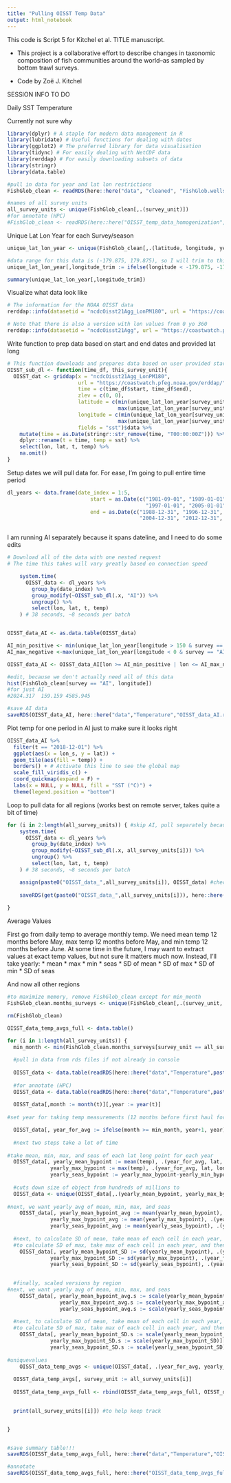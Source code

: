 ```yaml
---
title: "Pulling OISST Temp Data"
output: html_notebook
---
```


This code is Script 5 for Kitchel et al. TITLE manuscript.

- This project is a collaborative effort to describe changes in taxonomic composition  of fish communities around the world--as sampled by bottom trawl surveys.

- Code by Zoë J. Kitchel

SESSION INFO TO DO


Daily SST Temperature

Currently not sure why

```r
library(dplyr) # A staple for modern data management in R
library(lubridate) # Useful functions for dealing with dates
library(ggplot2) # The preferred library for data visualisation
library(tidync) # For easily dealing with NetCDF data
library(rerddap) # For easily downloading subsets of data
library(stringr)
library(data.table)

#pull in data for year and lat lon restrictions
FishGlob_clean <- readRDS(here::here("data", "cleaned", "FishGlob.wellsampledyearscells_complete.final.rds"))

#names of all survey units
all_survey_units <- unique(FishGlob_clean[,.(survey_unit)])
#for annotate (HPC)
#FishGlob_clean <- readRDS(here::here("OISST_temp_data_homogenization","FishGlob.wellsampledyearscells_complete.final.rds"))

```

Unique Lat Lon Year for each Survey/season
```r
unique_lat_lon_year <- unique(FishGlob_clean[,.(latitude, longitude, year, survey, survey_unit)])

#data range for this data is (-179.875, 179.875), so I will trim to this
unique_lat_lon_year[,longitude_trim := ifelse(longitude < -179.875, -179.875, ifelse(longitude > 179.875, 179.875, longitude))]

summary(unique_lat_lon_year[,longitude_trim])
```

Visualize what data look like
```r
# The information for the NOAA OISST data
rerddap::info(datasetid = "ncdcOisst21Agg_LonPM180", url = "https://coastwatch.pfeg.noaa.gov/erddap/")

# Note that there is also a version with lon values from 0 yo 360
rerddap::info(datasetid = "ncdcOisst21Agg", url = "https://coastwatch.pfeg.noaa.gov/erddap/")
```

Write function to prep data based on start and end dates and provided lat long
```r
# This function downloads and prepares data based on user provided start and end dates
OISST_sub_dl <- function(time_df, this_survey_unit){
  OISST_dat <- griddap(x = "ncdcOisst21Agg_LonPM180", 
                       url = "https://coastwatch.pfeg.noaa.gov/erddap/", 
                       time = c(time_df$start, time_df$end), 
                       zlev = c(0, 0),
                       latitude = c(min(unique_lat_lon_year[survey_unit == this_survey_unit]$latitude),
                                    max(unique_lat_lon_year[survey_unit == this_survey_unit]$latitude)),
                       longitude = c(min(unique_lat_lon_year[survey_unit == this_survey_unit]$longitude_trim),
                                    max(unique_lat_lon_year[survey_unit == this_survey_unit]$longitude_trim)),
                       fields = "sst")$data %>% 
    mutate(time = as.Date(stringr::str_remove(time, "T00:00:00Z"))) %>% 
    dplyr::rename(t = time, temp = sst) %>% 
    select(lon, lat, t, temp) %>% 
    na.omit()
}
```

Setup dates we will pull data for. For ease, I'm going to pull entire time period
```r
    
dl_years <- data.frame(date_index = 1:5,
                           start = as.Date(c("1981-09-01", "1989-01-01", 
                                             "1997-01-01", "2005-01-01", "2013-01-01")),
                           end = as.Date(c("1988-12-31", "1996-12-31", 
                                           "2004-12-31", "2012-12-31", "2021-12-31")))



```

I am running AI separately because it spans dateline, and I need to do some edits

```r
# Download all of the data with one nested request
# The time this takes will vary greatly based on connection speed

    system.time(
      OISST_data <- dl_years %>% 
        group_by(date_index) %>% 
        group_modify(~OISST_sub_dl(.x, "AI")) %>% 
        ungroup() %>% 
        select(lon, lat, t, temp)
    ) # 38 seconds, ~8 seconds per batch


OISST_data_AI <- as.data.table(OISST_data)

AI_min_positive <- min(unique_lat_lon_year[longitude > 150 & survey == "AI"]$longitude)
AI_max_negative <-max(unique_lat_lon_year[longitude < 0 & survey == "AI"]$longitude)

OISST_data_AI <- OISST_data_AI[lon >= AI_min_positive | lon <= AI_max_negative,][,lon_s := ifelse(lon > 160, lon-360, lon)]

#edit, because we don't actually need all of this data
hist(FishGlob_clean[survey == "AI", longitude])
#for just AI 
#2024.317  159.159 4585.945 

#save AI data
saveRDS(OISST_data_AI, here::here("data","Temperature","OISST_data_AI.rds"))
```


Plot temp for one period in AI just to make sure it looks right

```r
OISST_data_AI %>% 
  filter(t == "2018-12-01") %>% 
  ggplot(aes(x = lon_s, y = lat)) +
  geom_tile(aes(fill = temp)) +
  borders() + # Activate this line to see the global map
  scale_fill_viridis_c() +
  coord_quickmap(expand = F) +
  labs(x = NULL, y = NULL, fill = "SST (°C)") +
  theme(legend.position = "bottom")
```

Loop to pull data for all regions (works best on remote server, takes quite a bit of time)
```r
for (i in 2:length(all_survey_units)) { #skip AI, pull separately because it spans dateline
    system.time(
      OISST_data <- dl_years %>% 
        group_by(date_index) %>% 
        group_modify(~OISST_sub_dl(.x, all_survey_units[i])) %>% 
        ungroup() %>% 
        select(lon, lat, t, temp)
    ) # 38 seconds, ~8 seconds per batch

    assign(paste0("OISST_data_",all_survey_units[i]), OISST_data) #check this
    
    saveRDS(get(paste0("OISST_data_",all_survey_units[i])), here::here("data","Temperature",paste0("OISST_data_",all_survey_units[i],".rds")))
    
}
```

Average Values

First go from daily temp to average monthly temp. We need mean temp 12 months before May, max temp 12 months before May, and min temp 12 months before June. At some time in the future, I may want to extract values at exact temp values, but not sure it matters much now. Instead, I'll take yearly:
* mean
* max
* min
* seas
* SD of mean
* SD of max
* SD of min 
* SD of seas

And now all other regions
```r

#to maximize memory, remove FishGlob_clean except for min_month
FishGlob_clean.months_surveys <- unique(FishGlob_clean[,.(survey_unit, month)])

rm(FishGlob_clean)

OISST_data_temp_avgs_full <- data.table()

for (i in 1:length(all_survey_units)) {
  min_month <- min(FishGlob_clean.months_surveys[survey_unit == all_survey_units[i]]$month)
  
  #pull in data from rds files if not already in console
  
  OISST_data <- data.table(readRDS(here::here("data","Temperature",paste0("OISST_data_",all_survey_units[i],".rds"))))
  
  #for annotate (HPC)
  OISST_data <- data.table(readRDS(here::here("data","Temperature",paste0("OISST_data_",all_survey_units[i],".rds"))))
  
  OISST_data[,month := month(t)][,year := year(t)]
  
#set year for taking temp measurements (12 months before first haul for that survey unit)

  OISST_data[, year_for_avg := ifelse(month >= min_month, year+1, year)]
  
  #next two steps take a lot of time
  
#take mean, min, max, and seas of each lat long point for each year 
  OISST_data[, yearly_mean_bypoint := mean(temp), .(year_for_avg, lat, lon)][,
              yearly_max_bypoint := max(temp), .(year_for_avg, lat, lon)][,                                                                yearly_min_bypoint := min(temp), .(year_for_avg, lat, lon)][,   
              yearly_seas_bypoint := yearly_max_bypoint-yearly_min_bypoint]
  
  #cuts down size of object from hundreds of millions to 
  OISST_data <- unique(OISST_data[,.(yearly_mean_bypoint, yearly_max_bypoint, yearly_min_bypoint, yearly_seas_bypoint, lat, lon, year_for_avg)])
  
#next, we want yearly avg of mean, min, max, and seas
    OISST_data[, yearly_mean_bypoint_avg := mean(yearly_mean_bypoint), .(year_for_avg)][,
              yearly_max_bypoint_avg := mean(yearly_max_bypoint), .(year_for_avg)][,                                                       yearly_min_bypoint_avg := mean(yearly_min_bypoint), .(year_for_avg)][,   
              yearly_seas_bypoint_avg := mean(yearly_seas_bypoint), .(year_for_avg)]
  
  #next, to calculate SD of mean, take mean of each cell in each year, and then calculate the SD of the means
  #to calculate SD of max, take max of each cell in each year, and then calculate the SD of the maxes, etc.
    OISST_data[, yearly_mean_bypoint_SD := sd(yearly_mean_bypoint), .(year_for_avg)][,
              yearly_max_bypoint_SD := sd(yearly_max_bypoint), .(year_for_avg)][,                                                       yearly_min_bypoint_SD := sd(yearly_min_bypoint), .(year_for_avg)][,   
              yearly_seas_bypoint_SD := sd(yearly_seas_bypoint), .(year_for_avg)]

   
  #finally, scaled versions by region
#next, we want yearly avg of mean, min, max, and seas
    OISST_data[, yearly_mean_bypoint_avg.s := scale(yearly_mean_bypoint_avg)][,
                 yearly_max_bypoint_avg.s := scale(yearly_max_bypoint_avg)][,                                                                        yearly_min_bypoint_avg.s := scale(yearly_min_bypoint_avg)][,   
                 yearly_seas_bypoint_avg.s := scale(yearly_seas_bypoint_avg)]
  
  #next, to calculate SD of mean, take mean of each cell in each year, and then calculate the SD of the means
  #to calculate SD of max, take max of each cell in each year, and then calculate the SD of the maxes, etc.
    OISST_data[, yearly_mean_bypoint_SD.s := scale(yearly_mean_bypoint_SD)][,
              yearly_max_bypoint_SD.s := scale(yearly_max_bypoint_SD)][,                                                                           yearly_min_bypoint_SD.s := scale(yearly_min_bypoint_SD)][,   
              yearly_seas_bypoint_SD.s := scale(yearly_seas_bypoint_SD)]
  
#uniquevalues
    OISST_data_temp_avgs <- unique(OISST_data[, .(year_for_avg, yearly_mean_bypoint_avg, yearly_max_bypoint_avg, yearly_min_bypoint_avg, yearly_seas_bypoint_avg, yearly_mean_bypoint_SD, yearly_max_bypoint_SD, yearly_min_bypoint_SD, yearly_seas_bypoint_SD, yearly_mean_bypoint_avg.s, yearly_max_bypoint_avg.s, yearly_min_bypoint_avg.s, yearly_seas_bypoint_avg.s, yearly_mean_bypoint_SD.s, yearly_max_bypoint_SD.s, yearly_min_bypoint_SD.s, yearly_seas_bypoint_SD.s)])
  
  OISST_data_temp_avgs[, survey_unit := all_survey_units[i]]
  
  OISST_data_temp_avgs_full <- rbind(OISST_data_temp_avgs_full, OISST_data_temp_avgs)

  
  print(all_survey_units[[i]]) #to help keep track


}


#save summary table!!!
saveRDS(OISST_data_temp_avgs_full, here::here("data","Temperature","OISST_data_temp_avgs_full.rds"))

#annotate
saveRDS(OISST_data_temp_avgs_full, here::here("OISST_data_temp_avgs_full.rds"))

```


